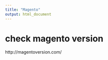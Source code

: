 ---
title: "Magento"
output: html_document
---

# check magento version
http://magentoversion.com/
 
